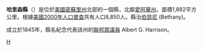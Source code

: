 {{Otheruses|哈里森縣|subject=美國密蘇里州的一個縣|other=同名的縣}}
<!--[[File:Map_of_Missouri_highlighting_Harrison_County.svg|250px]]-->
{{Infobox U.S. County|
 |county  = 哈里森縣
 |state = 密蘇里州
 |en county  = Harrison County
 |en state = Missouri
 |seal = 
 |map size = 225
 |founded = 1845
 |seat = [[Bethany,_Missouri|Bethany]] 
 |area = 1,882 [[km²|km²]] (726 [[square_mile|mi²]])
 |area land  = 1,878 km² (725 mi²)
 |area water = 3 km² (1 mi²)
 |area percentage = 0.18% 
 |census yr = 2000
 |pop = 8,850
 |density = 5
 |web = 
|}}
'''哈里森縣'''（{{lang-en|Harrison County}}）是位於[[美國|美國]][[密蘇里州|密蘇里州]]北部的一個縣，北鄰[[愛阿華州|愛阿華州]]。面積1,882平方公里。根據[[美國2000年人口普查|美國2000年人口普查]]共有人口8,850人。縣治[[伯瑟尼_(西維吉尼亞州)|伯瑟尼]] (Bethany)。

成立於1845年，縣名紀念代表該州的[[美國眾議院|聯邦眾議員]] Albert G. Harrison。
{{Missouri-stub}}
[[Category:密苏里州行政区划|H]]